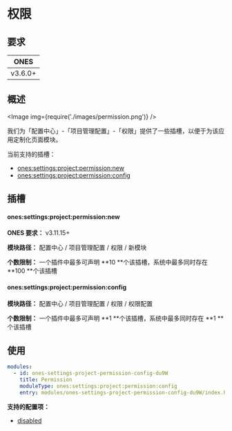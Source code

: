 
# 权限

## 要求

| **ONES** |
| :------: |
| v3.6.0+  |

## 概述

<Image img={require('./images/permission.png')} />

我们为「配置中心」-「项目管理配置」-「权限」提供了一些插槽，以便于为该应用定制化页面模块。

当前支持的插槽：

- [ones:settings:project:permission:new](#onessettingsprojectpermissionnew)
- [ones:settings:project:permission:config](#onessettingsprojectpermissionconfig)

## 插槽

#### ones:settings:project:permission:new

**ONES 要求：** v3.11.15+

**模块路径：** 配置中心 / 项目管理配置 / 权限 / 新模块

**个数限制：** 一个插件中最多可声明 **10 **个该插槽，系统中最多同时存在 **100 **个该插槽

#### ones:settings:project:permission:config

**模块路径：** 配置中心 / 项目管理配置 / 权限 / 权限配置

**个数限制：** 一个插件中最多可声明 **1 **个该插槽，系统中最多同时存在 **1 **个该插槽

## 使用

```yaml
modules:
  - id: ones-settings-project-permission-config-du9W
    title: Permission
    moduleType: ones:settings:project:permission:config
    entry: modules/ones-settings-project-permission-config-du9W/index.html
```

**支持的配置项：**

- [disabled](../../../../../../reference/config/plugin.yaml#disabled)
